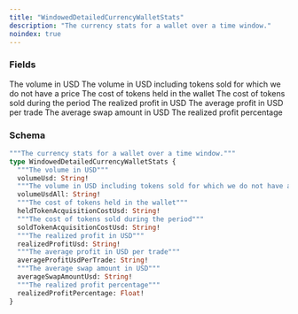 ```yaml
---
title: "WindowedDetailedCurrencyWalletStats"
description: "The currency stats for a wallet over a time window."
noindex: true
---
```


### Fields

<ResponseField name="volumeUsd" type="String!" required>
  The volume in USD
</ResponseField>

<ResponseField name="volumeUsdAll" type="String!" required>
  The volume in USD including tokens sold for which we do not have a price
</ResponseField>

<ResponseField name="heldTokenAcquisitionCostUsd" type="String!" required>
  The cost of tokens held in the wallet
</ResponseField>

<ResponseField name="soldTokenAcquisitionCostUsd" type="String!" required>
  The cost of tokens sold during the period
</ResponseField>

<ResponseField name="realizedProfitUsd" type="String!" required>
  The realized profit in USD
</ResponseField>

<ResponseField name="averageProfitUsdPerTrade" type="String!" required>
  The average profit in USD per trade
</ResponseField>

<ResponseField name="averageSwapAmountUsd" type="String!" required>
  The average swap amount in USD
</ResponseField>

<ResponseField name="realizedProfitPercentage" type="Float!" required>
  The realized profit percentage
</ResponseField>

### Schema


```graphql 
"""The currency stats for a wallet over a time window."""
type WindowedDetailedCurrencyWalletStats {
  """The volume in USD"""
  volumeUsd: String!
  """The volume in USD including tokens sold for which we do not have a price"""
  volumeUsdAll: String!
  """The cost of tokens held in the wallet"""
  heldTokenAcquisitionCostUsd: String!
  """The cost of tokens sold during the period"""
  soldTokenAcquisitionCostUsd: String!
  """The realized profit in USD"""
  realizedProfitUsd: String!
  """The average profit in USD per trade"""
  averageProfitUsdPerTrade: String!
  """The average swap amount in USD"""
  averageSwapAmountUsd: String!
  """The realized profit percentage"""
  realizedProfitPercentage: Float!
}
```
